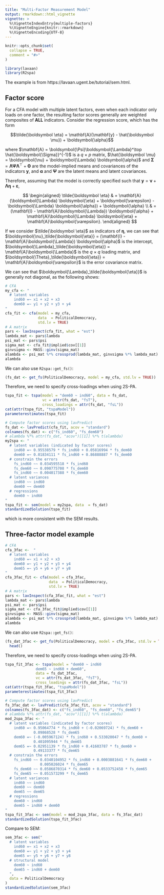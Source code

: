 ```yaml
---
title: "Multi-Factor Measurement Model"
output: rmarkdown::html_vignette
vignette: >
  %\VignetteIndexEntry{multiple-factors}
  %\VignetteEngine{knitr::rmarkdown}
  %\VignetteEncoding{UTF-8}
---
```


```r
knitr::opts_chunk$set(
  collapse = TRUE,
  comment = "#>"
)
```

```r
library(lavaan)
library(R2spa)
```

The example is from https://lavaan.ugent.be/tutorial/sem.html. 

## Factor score

For a CFA model with multiple latent factors, even when each indicator only loads on one factor, the resulting factor scores generally are weighted composites of **ALL** indicators. Consider the regression score, which has the form

$$\tilde{\boldsymbol \eta} = \mathbf{A}(\mathbf{y} - \hat{\boldsymbol \mu}) + \boldsymbol{\alpha}$$

where $\mathbf{A} = \boldsymbol{\Psi}\boldsymbol{\Lambda}^\top \hat{\boldsymbol{\Sigma}}^{-1}$ is a $q$ $\times$ $p$ matrix, $\hat{\boldsymbol \mu} = \boldsymbol{\nu} + \boldsymbol{\Lambda} \boldsymbol{\alpha}$ and $\boldsymbol{\Sigma} = \boldsymbol{\Lambda} \boldsymbol{\Psi}\boldsymbol{\Lambda}^\top + \boldsymbol{\Theta}$ are the model-implied means and covariances of the indicators $\mathbf{y}$, and $\boldsymbol{\alpha}$ and $\boldsymbol{\Psi}$ are the latent means and latent covariances. 

Therefore, assuming that the model is correctly specified such that $\mathbf{y} = \boldsymbol{\nu} + \boldsymbol{\Lambda} \boldsymbol{\eta} + \boldsymbol{\varepsilon}$,

$$
  \begin{aligned}
  \tilde{\boldsymbol \eta} & = \mathbf{A}(\boldsymbol{\Lambda} \boldsymbol{\eta} + \boldsymbol{\varepsilon} - \boldsymbol{\Lambda} \boldsymbol{\alpha}) + \boldsymbol{\alpha} \\
  & = (\mathbf{I} - \mathbf{A}\boldsymbol{\Lambda}) \boldsymbol{\alpha} +
  \mathbf{A}\boldsymbol{\Lambda} \boldsymbol{\eta} + \mathbf{A}\boldsymbol{\varepsilon}.
  \end{aligned}
$$

If we consider $\tilde{\boldsymbol \eta}$ as indicators of $\boldsymbol \eta$, we can see that $\boldsymbol{\nu}_\tilde{\boldsymbol{\eta}} = (\mathbf{I} - \mathbf{A}\boldsymbol{\Lambda}) \boldsymbol{\alpha}$ is the intercept, $\boldsymbol{\Lambda}_\tilde{\boldsymbol{\eta}} = \mathbf{A}\boldsymbol{\Lambda}$ is the $q$ $\times$ $q$ loading matrix, and $\boldsymbol{\Theta}_\tilde{\boldsymbol{\eta}} = \mathbf{A}\boldsymbol{\varepsilon}$ is the error covariance matrix.

We can see that $\boldsymbol{\Lambda}_\tilde{\boldsymbol{\eta}}$ is generally not diagonal, as the following shows:

```r
# CFA
my_cfa <- "
  # latent variables
    ind60 =~ x1 + x2 + x3
    dem60 =~ y1 + y2 + y3 + y4
"
cfa_fit <- cfa(model = my_cfa,
               data  = PoliticalDemocracy,
               std.lv = TRUE)
# A matrix
pars <- lavInspect(cfa_fit, what = "est")
lambda_mat <- pars$lambda
psi_mat <- pars$psi
sigma_mat <- cfa_fit@implied$cov[[1]]
ginvsigma <- MASS::ginv(sigma_mat)
alambda <- psi_mat %*% crossprod(lambda_mat, ginvsigma %*% lambda_mat)
alambda
```

We can also use `R2spa::get_fs()`:

```r
(fs_dat <- get_fs(PoliticalDemocracy, model = my_cfa, std.lv = TRUE)) |> head()
```

Therefore, we need to specify cross-loadings when using 2S-PA.

```r
tspa_fit <- tspa(model = "dem60 ~ ind60", data = fs_dat,
                 vc = attr(fs_dat, "fsT"), 
                 cross_loadings = attr(fs_dat, "fsL"))
cat(attr(tspa_fit, "tspaModel"))
parameterestimates(tspa_fit)
```


```r
# Compute factor scores using lavPredict
fs_dat <- lavPredict(cfa_fit, acov = "standard")
colnames(fs_dat) <- c("fs_ind60", "fs_dem60")
# alambda %*% attr(fs_dat, "acov")[[1]] %*% t(alambda)
my2spa <- "
  # latent variables (indicated by factor scores)
    ind60 =~ 0.95538579 * fs_ind60 + 0.05816994 * fs_dem60
    dem60 =~ 0.01834111 * fs_ind60 + 0.86888887 * fs_dem60
  # constrain the errors
    fs_ind60 ~~ 0.034595518 * fs_ind60
    fs_dem60 ~~ 0.090775708 * fs_dem60
    fs_ind60 ~~ 0.004017388 * fs_dem60
  # latent variances
    ind60 ~~ ind60
    dem60 ~~ dem60
  # regressions
    dem60 ~ ind60
"
tspa_fit <- sem(model = my2spa, data  = fs_dat)
standardizedSolution(tspa_fit)
```

which is more consistent with the SEM results.

## Three-factor model example

```r
# CFA
cfa_3fac <-  "
  # latent variables
    ind60 =~ x1 + x2 + x3
    dem60 =~ y1 + y2 + y3 + y4
    dem65 =~ y5 + y6 + y7 + y8
"
cfa_3fac_fit <- cfa(model = cfa_3fac,
                    data  = PoliticalDemocracy,
                    std.lv = TRUE)
# A matrix
pars <- lavInspect(cfa_3fac_fit, what = "est")
lambda_mat <- pars$lambda
psi_mat <- pars$psi
sigma_mat <- cfa_3fac_fit@implied$cov[[1]]
ginvsigma <- MASS::ginv(sigma_mat)
alambda <- psi_mat %*% crossprod(lambda_mat, ginvsigma %*% lambda_mat)
alambda
```

We can also use `R2spa::get_fs()`:

```r
(fs_dat_3fac <- get_fs(PoliticalDemocracy, model = cfa_3fac, std.lv = TRUE)) |>
  head()
```

Therefore, we need to specify cross-loadings when using 2S-PA.

```r
tspa_fit_3fac <- tspa(model = "dem60 ~ ind60
              dem65 ~ ind60 + dem60",
              data = fs_dat_3fac,
              vc = attr(fs_dat_3fac, "fsT"),
              cross_loadings = attr(fs_dat_3fac, "fsL"))
cat(attr(tspa_fit_3fac, "tspaModel"))
parameterestimates(tspa_fit_3fac)
```


```r
# Compute factor scores using lavPredict
fs_3fac_dat <- lavPredict(cfa_3fac_fit, acov = "standard")
colnames(fs_3fac_dat) <- c("fs_ind60", "fs_dem60", "fs_dem65")
# alambda %*% attr(fs_dat, "acov")[[1]] %*% t(alambda)
mod_2spa_3fac <- "
  # latent variables (indicated by factor scores)
    ind60 =~ 0.95064774 * fs_ind60 + (-0.02069724) * fs_dem60 + 
             0.09868528 * fs_dem65
    dem60 =~ (-0.005967124) * fs_ind60 + 0.533020047 * fs_dem60 +
             0.401095944 * fs_dem65
    dem65 =~ 0.02951139 * fs_ind60 + 0.41603787 * fs_dem60 +
             0.49133377 * fs_dem65
  # constrain the errors
    fs_ind60 ~~ 0.0340104952 * fs_ind60 + 0.0003881641 * fs_dem60 + 
                0.005026024 * fs_dem65
    fs_dem60 ~~ 0.0586870314 * fs_dem60 + 0.0533752458 * fs_dem65
    fs_dem65 ~~ 0.051573299 * fs_dem65
  # latent variances
    ind60 ~~ ind60
    dem60 ~~ dem60
    dem65 ~~ dem65
  # regressions
    dem60 ~ ind60
    dem65 ~ ind60 + dem60
"
tspa_fit_3fac <- sem(model = mod_2spa_3fac, data = fs_3fac_dat)
standardizedSolution(tspa_fit_3fac)
```

Compare to SEM:

```r
sem_3fac <- sem("
  # latent variables
    ind60 =~ x1 + x2 + x3
    dem60 =~ y1 + y2 + y3 + y4
    dem65 =~ y5 + y6 + y7 + y8
  # structural model
    dem60 ~ ind60
    dem65 ~ ind60 + dem60
  ",
  data = PoliticalDemocracy
)
standardizedSolution(sem_3fac)
```